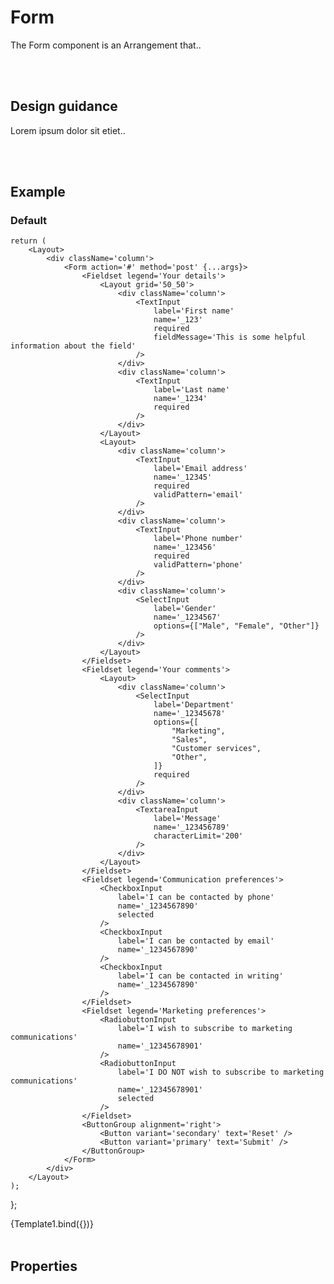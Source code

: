 


<Meta title='Components/Arrangements/Form' />

# Form

The Form component is an Arrangement that..

<br />
<br />

## Design guidance

Lorem ipsum dolor sit etiet..

<br />
<br />

## Example

### Default

	return (
		<Layout>
			<div className='column'>
				<Form action='#' method='post' {...args}>
					<Fieldset legend='Your details'>
						<Layout grid='50_50'>
							<div className='column'>
								<TextInput
									label='First name'
									name='_123'
									required
									fieldMessage='This is some helpful information about the field'
								/>
							</div>
							<div className='column'>
								<TextInput
									label='Last name'
									name='_1234'
									required
								/>
							</div>
						</Layout>
						<Layout>
							<div className='column'>
								<TextInput
									label='Email address'
									name='_12345'
									required
									validPattern='email'
								/>
							</div>
							<div className='column'>
								<TextInput
									label='Phone number'
									name='_123456'
									required
									validPattern='phone'
								/>
							</div>
							<div className='column'>
								<SelectInput
									label='Gender'
									name='_1234567'
									options={["Male", "Female", "Other"]}
								/>
							</div>
						</Layout>
					</Fieldset>
					<Fieldset legend='Your comments'>
						<Layout>
							<div className='column'>
								<SelectInput
									label='Department'
									name='_12345678'
									options={[
										"Marketing",
										"Sales",
										"Customer services",
										"Other",
									]}
									required
								/>
							</div>
							<div className='column'>
								<TextareaInput
									label='Message'
									name='_123456789'
									characterLimit='200'
								/>
							</div>
						</Layout>
					</Fieldset>
					<Fieldset legend='Communication preferences'>
						<CheckboxInput
							label='I can be contacted by phone'
							name='_1234567890'
							selected
						/>
						<CheckboxInput
							label='I can be contacted by email'
							name='_1234567890'
						/>
						<CheckboxInput
							label='I can be contacted in writing'
							name='_1234567890'
						/>
					</Fieldset>
					<Fieldset legend='Marketing preferences'>
						<RadiobuttonInput
							label='I wish to subscribe to marketing communications'
							name='_12345678901'
						/>
						<RadiobuttonInput
							label='I DO NOT wish to subscribe to marketing communications'
							name='_12345678901'
							selected
						/>
					</Fieldset>
					<ButtonGroup alignment='right'>
						<Button variant='secondary' text='Reset' />
						<Button variant='primary' text='Submit' />
					</ButtonGroup>
				</Form>
			</div>
		</Layout>
	);
};

<Canvas>
	<Story name='Default'>{Template1.bind({})}</Story>
</Canvas>

<br />
<br />

## Properties

<Props story='Default' />

<br />
<br />
